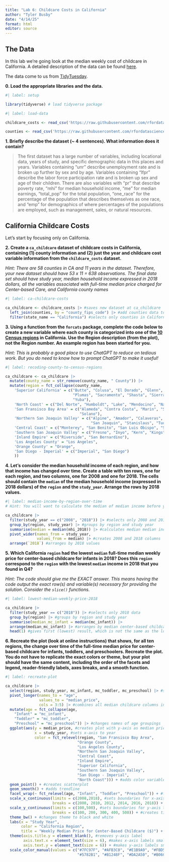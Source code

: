 ```yaml
---
title: "Lab 6: Childcare Costs in California"
author: "Tyler Busby"
date: "4/14/25"
format: html
editor: source
---
```


## The Data

In this lab we're going look at the median weekly cost of childcare in
California. A detailed description of the data can be found [here](https://github.com/rfordatascience/tidytuesday/blob/master/data/2023/2023-05-09/readme.md).

The data come to us from [TidyTuesday](https://github.com/rfordatascience/tidytuesday).

**0. Load the appropriate libraries and the data.**

```r
#| label: setup

library(tidyverse) # load tidyverse package
```

```r
#| label: load-data

childcare_costs <- read_csv('https://raw.githubusercontent.com/rfordatascience/tidytuesday/master/data/2023/2023-05-09/childcare_costs.csv')

counties <- read_csv('https://raw.githubusercontent.com/rfordatascience/tidytuesday/master/data/2023/2023-05-09/counties.csv')
```

**1. Briefly describe the dataset (~ 4 sentences). What information does it contain?**

> The first dataset has a large number of variables, including locational data, years of study, and specific demographic data in this places and years. Variables containing "unr" describe unemployment rate and is broken up further by sex and by age. Variables containing "lfpr" describe the labor force participation rate and is broken up sex and age of their children. There are also variables with "pr" that describe poverty rate, "mhi" for median household income, "me" for median earnings, "total_pop" for the total population, "one_race" for the percentage of the population that describes themselves as one race, and "emp" for demographics of where percentages of the populations are employed, such as management, sales, or natural resources.  

## California Childcare Costs

Let's start by focusing only on California. 

**2. Create a `ca_childcare` dataset of childcare costs in California, containing (1) county information and (2) just the year and childcare cost variable information from the `childcare_costs` dataset.** 

*Hint: There are 58 counties in CA and 11 years in the dataset. Therefore, your new dataset should have 53 x 11 = 638 observations. The final data set should have study year, median household income expressed in 2018 dollars, all the variables associated with full-time median price charged for Center-based Care, and California county names*

```r
#| label: ca-childcare-costs

ca_childcare <- childcare_costs |> #saves new dataset at ca_childcare
  left_join(counties, by = "county_fips_code") |> #add counties data to childcare_costs dataset
  filter(state_name == "California") #selects only counties in California
```

**3. Using a function from the `forcats` package, complete the code below to create a new variable where each county is categorized into one of the [10 Census regions](https://census.ca.gov/regions/) in California. Use the Region description (from the plot), not the Region number. An example region has been started for you.**  

*Hint: This is probably a good place to use ChatGPT to reduce on tedious work. But you do need to know how to prompt ChatGPT to make it useful!*

```r
#| label: recoding-county-to-census-regions

ca_childcare <- ca_childcare |> 
  mutate(county_name = str_remove(county_name, " County")) |> 
  mutate(region = fct_collapse(county_name,
    'Superior California' = c("Butte", "Colusa", "El Dorado", "Glenn", "Lassen", "Modoc", "Nevada", "Placer",
                              "Plumas", "Sacramento", "Shasta", "Sierra", "Siskiyou", "Sutter", "Tehama", "Yolo",
                              "Yuba"),
    'North Coast' = c("Del Norte", "Humboldt", "Lake", "Mendocino", "Napa", "Sonoma", "Trinity"),
    'San Fransisco Bay Area' = c("Alameda", "Contra Costa", "Marin", "San Francisco", "San Mateo", "Santa Clara", 
                                 "Solano"),
    'Northern San Joaquin Valley' = c("Alpine", "Amador", "Calaveras", "Madera", "Mariposa", "Merced", "Mono", 
                                      "San Joaquin", "Stanislaus", "Tuolumne"),
    'Central Coast' = c("Monterey", "San Benito", "San Luis Obispo", "Santa Barbara", "Santa Cruz", "Ventura"),
    'Southern San Joaquin Valley' = c("Fresno", "Inyo", "Kern", "Kings", "Tulare"),
    'Inland Empire' = c("Riverside", "San Bernardino"),
    'Los Angeles County' = "Los Angeles",
    'Orange County' = "Orange",
    'San Diego - Imperial' = c("Imperial", "San Diego")
    ))
```


**4. Let's consider the median household income of each region, and how that income has changed over time. Create a table with ten rows, one for each region, and two columns, one for 2008 and one for 2018. The cells should contain the `median` of the median household income (expressed in 2018 dollars) of the `region` and the `study_year`. Arrange the rows by 2018 values.**

```r
#| label: median-income-by-region-over-time
# Hint: You will want to calculate the median of median income before you make columns for 2008/2018 by transforming the data

ca_childcare |>
  filter(study_year == c("2008", "2018")) |> #selects only 2008 and 2018 data
  group_by(region, study_year) |> #groups by region and study year
  summarise(median = median(mhi_2018)) |> #calculates median median income for each region
  pivot_wider(names_from = study_year,
              values_from = median) |> #creates 2008 and 2018 columns
  arrange(`2018`) #arranges by 2018 values
```


**5. Which California `region` had the lowest `median` full-time median weekly price for center-based childcare for infants in 2018? Does this `region` correspond to the `region` with the lowest `median` income in 2018 that you found in Q4?**  

*Hint: The code should give me the EXACT answer. This means having the code output the exact row(s) and variable(s) necessary for providing the solution. Consider the `slice()` functions.*

```r
#| label: lowest-median-weekly-price-2018

ca_childcare |>
  filter(study_year == c("2018")) |> #selects only 2018 data
  group_by(region) |> #groups by region and study year
  summarise(median_mc_infant = median(mc_infant)) |> 
  arrange(median_mc_infant) |> #arranges by median center-based childcare cost (lowest at top)
  head(1) #gives first (lowest) result, which is not the same as the lowest median income in Q4
```

**6. Recreate the plot (look at online instructions) that shows, for all ten regions, the change over time of the full-time median price for center-based childcare for infants, toddlers, and preschoolers. Recreate the plot. You do not have to replicate the exact colors or theme, but your plot should have the same content, including the order of the facets and legend, reader-friendly labels, axes breaks, and a  smooth function.**


```r
#| label: recreate-plot

ca_childcare |>
  select(region, study_year, mc_infant, mc_toddler, mc_preschool) |> #selects only relevant variables
  pivot_longer(names_to = "age", 
               values_to = "median_price", 
               cols = 3:5) |> #combines all median childcare columns into one column, separating by age
  mutate(age = fct_collapse(age,
    "Infant" = "mc_infant",
    "Toddler" = "mc_toddler",
    "Preschool" = "mc_preschool")) |> #changes names of age groupings
  ggplot(aes(y = median_price, #creates plot with y-axis as median price for childcare
             x = study_year, #sets x-axis to year
             color = fct_relevel(region, "San Fransisco Bay Area",
                                "Orange County",
                                "Los Angeles County",	
                                "Northern San Joaquin Valley",
                                "Central Coast",
                                "Inland Empire",
                                "Superior California",
                                "Southern San Joaquin Valley",
                                "San Diego - Imperial",
                                "North Coast"))) + #adds color variable by region in a specific order
  geom_point() + #creates scatterplot
  geom_smooth() + #adds trendline
  facet_wrap(~ fct_relevel(age, "Infant", "Toddler", "Preschool")) + #facets by age in correct order
  scale_x_continuous(limits = c(2008,2018), #sets boundaries for x-axis to 2008-2018
                     breaks = c(2008, 2010, 2012, 2014, 2016, 2018)) + #creates tick on every other year
  scale_y_continuous(limits = c(100,500), #sets boundaries for y-axis to 100-500
                     breaks = c(100, 200, 300, 400, 500)) + #creates tick on every hundred
  theme_bw() + #changes theme to black and white
  labs(x = "Study Year",
       color = "California Region",
       title = "Weekly Median Price for Center-Based Childcare ($)") + #adds descriptive labels and title
  theme(axis.title.y = element_blank(), #removes y-axis label
        axis.text.x = element_text(size = 6), #makes x-axis labels smaller
        axis.text.y = element_text(size = 6)) + #makes y-axis labels smaller
  scale_color_manual(values = c("#7FC97F", "#AFB3C0", "#E1B9A9", "#FBD58C", "#E8EF9C", 
                                "#5782B1", "#B1248F", "#DA2A50", "#B06C42", "#666666")) #change color palette
```



